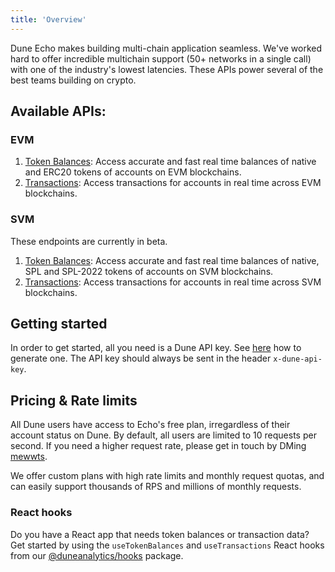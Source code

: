 ```yaml
---
title: 'Overview'
---
```


Dune Echo makes building multi-chain application seamless. We've worked hard to offer incredible multichain support (50+ networks in a single call)
with one of the industry's lowest latencies. These APIs power several of the best teams building on crypto.

## Available APIs:

### EVM

1. [Token Balances](./evm/balances): Access accurate and fast real time balances of native and ERC20 tokens of accounts on EVM blockchains.
2. [Transactions](./evm/transactions): Access transactions for accounts in real time across EVM blockchains.

### SVM

<Note>
These endpoints are currently in beta.
</Note>

1. [Token Balances](./svm/balances): Access accurate and fast real time balances of native, SPL and SPL-2022 tokens of accounts on SVM blockchains.
2. [Transactions](./svm/transactions): Access transactions for accounts in real time across SVM blockchains.

## Getting started
In order to get started, all you need is a Dune API key. See [here](/api-reference/overview/authentication#generate-an-api-key) how to generate one.
The API key should always be sent in the header `x-dune-api-key`.

## Pricing & Rate limits
All Dune users have access to Echo's free plan, irregardless of their account status on Dune. By default, all users are limited to 10 requests per second.
If you need a higher request rate, please get in touch by DMing [mewwts](https://x.com/mewwts).

We offer custom plans with high rate limits and monthly request quotas, and can easily support thousands of RPS and millions of monthly requests.

### React hooks

Do you have a React app that needs token balances or transaction data?
Get started by using the `useTokenBalances` and `useTransactions` React hooks from our [@duneanalytics/hooks](https://www.npmjs.com/package/@duneanalytics/hooks) package.
